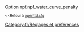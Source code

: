 {{fr/Amorce}}
Option npf.npf_water_curve_penalty

<small><<Retour à [[Main/fr/Openttd.cfg|openttd.cfg]]</small>
[[Category:fr/Réglages et préférences]]